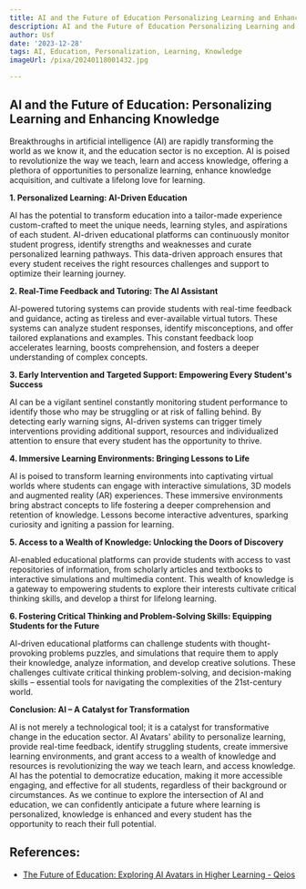 ```yaml
---
title: AI and the Future of Education Personalizing Learning and Enhancing Knowledge
description: AI and the Future of Education Personalizing Learning and Enhancing Knowledge
author: Usf
date: '2023-12-28'
tags: AI, Education, Personalization, Learning, Knowledge
imageUrl: /pixa/20240118001432.jpg

---
```

## AI and the Future  of Education: Personalizing Learning and  Enhancing Knowledge
Breakthroughs in artificial  intelligence (AI) are  rapidly transforming the  world as we know  it, and the education sector is no exception. AI is  poised  to revolutionize the way we teach, learn and access knowledge, offering a  plethora of opportunities to personalize learning,  enhance knowledge acquisition, and cultivate a lifelong love for learning.

**1. Personalized Learning: AI-Driven Education**

AI  has the potential to transform education into a tailor-made experience custom-crafted to meet  the unique needs,  learning styles, and aspirations of each student. AI-driven educational platforms can continuously monitor student progress, identify strengths and weaknesses and curate personalized learning pathways. This data-driven approach ensures that every student receives  the right resources challenges and support to  optimize  their learning journey.

**2. Real-Time Feedback and Tutoring:  The AI Assistant**

AI-powered  tutoring systems can provide  students with real-time  feedback and guidance, acting as tireless and ever-available virtual tutors. These  systems can analyze student responses,  identify misconceptions, and offer tailored  explanations and examples.  This constant feedback loop accelerates  learning, boosts comprehension, and fosters a deeper understanding of  complex concepts.

**3. Early Intervention and Targeted Support: Empowering Every Student's Success**

AI can be a vigilant sentinel constantly monitoring student performance to identify those who may be struggling or at risk of falling behind. By  detecting  early warning signs, AI-driven systems can trigger timely interventions providing additional support, resources and individualized attention to ensure that every student has the  opportunity to thrive.

**4. Immersive Learning Environments: Bringing Lessons to Life**

AI is poised to transform  learning environments into captivating virtual worlds where students can engage with interactive simulations, 3D models and augmented reality (AR) experiences. These immersive environments bring abstract concepts to life fostering a deeper comprehension and retention of knowledge. Lessons become interactive adventures, sparking curiosity and igniting a passion for learning.

**5. Access to a  Wealth of Knowledge: Unlocking the Doors of Discovery**

AI-enabled educational platforms can provide students with access to vast  repositories of information,  from scholarly articles  and textbooks to interactive simulations and multimedia  content. This wealth of knowledge is  a gateway  to empowering students to explore  their interests cultivate critical thinking skills, and develop a thirst for lifelong learning.

**6. Fostering Critical Thinking and Problem-Solving Skills: Equipping Students  for the Future**

AI-driven educational platforms can challenge students with thought-provoking problems puzzles, and simulations that require them to apply their knowledge, analyze information, and develop creative solutions. These challenges cultivate critical thinking problem-solving, and decision-making skills – essential tools for navigating the complexities of the 21st-century world.

**Conclusion: AI  –  A Catalyst for  Transformation**

AI is not merely  a technological tool; it is a  catalyst  for transformative change in the education sector. AI Avatars' ability to personalize learning, provide real-time feedback, identify struggling  students, create immersive  learning environments, and grant access to a  wealth of knowledge and  resources is revolutionizing the way we teach learn,  and access knowledge. AI has the potential to democratize  education, making it more accessible engaging, and effective  for all students, regardless of their background or circumstances. As we continue to explore the intersection of AI and education, we can confidently anticipate a future where learning is personalized, knowledge is enhanced and every student has the opportunity to reach their full potential.

## References:
- [The Future of Education: Exploring AI Avatars in Higher Learning - Qeios](https://www.qeios.com/read/80Z989)
